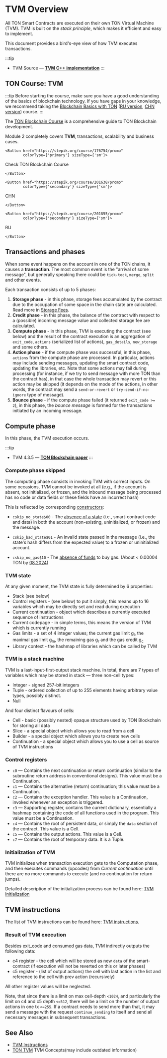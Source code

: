
# TVM Overview

All TON Smart Contracts are executed on their own TON Virtual Machine (TVM). TVM is built on the _stack principle_, which makes it efficient and easy to implement.

This document provides a bird's-eye view of how TVM executes transactions.

:::tip

- TVM Source — [**TVM C++ implementation**](https://github.com/ton-blockchain/ton/tree/master/crypto/vm)
  :::

## TON Course: TVM

:::tip
Before starting the course, make sure you have a good understanding of the basics of blockchain technology. If you have gaps in your knowledge, we recommend taking the [Blockchain Basics with TON](https://stepik.org/course/201294/promo) ([RU version](https://stepik.org/course/202221/), [CHN version](https://stepik.org/course/200976/)) course.
:::

The [TON Blockchain Course](https://stepik.org/course/176754/) is a comprehensive guide to TON Blockchain development.

Module 2 completely covers **TVM**, transactions, scalability and business cases.

```mdx-code-block
<Button href="https://stepik.org/course/176754/promo" 
        colorType={'primary'} sizeType={'sm'}>
```

Check TON Blockchain Course

```mdx-code-block
</Button>
```

```mdx-code-block
<Button href="https://stepik.org/course/201638/promo" 
        colorType={'secondary'} sizeType={'sm'}>
```

CHN

```mdx-code-block
</Button>
```

```mdx-code-block
<Button href="https://stepik.org/course/201855/promo" 
        colorType={'secondary'} sizeType={'sm'}>
```

RU

```mdx-code-block
</Button>
```

## Transactions and phases

When some event happens on the account in one of the TON chains, it causes a **transaction**. The most common event is the "arrival of some message", but generally speaking there could be `tick-tock`, `merge`, `split` and other events.

Each transaction consists of up to 5 phases:

1. **Storage phase** - in this phase, storage fees accumulated by the contract due to the occupation of some space in the chain state are calculated. Read more in [Storage Fees](/develop/smart-contracts/fees#storage-fee).
2. **Credit phase** - in this phase, the balance of the contract with respect to a (possible) incoming message value and collected storage fee are calculated.
3. **Compute phase** - in this phase, TVM is executing the contract (see below) and the result of the contract execution is an aggregation of `exit_code`, `actions` (serialized list of actions), `gas_details`, `new_storage` and some others.
4. **Action phase** - if the compute phase was successful, in this phase, `actions` from the compute phase are processed. In particular, actions may include sending messages, updating the smart contract code, updating the libraries, etc. Note that some actions may fail during processing (for instance, if we try to send message with more TON than the contract has), in that case the whole transaction may revert or this action may be skipped (it depends on the mode of the actions, in other words, the contract may send a `send-or-revert` or  `try-send-if-no-ignore` type of message).
5. **Bounce phase** - if the compute phase failed (it returned `exit_code >= 2`), in this phase, the _bounce message_ is formed for the transactions initiated by an incoming message.

## Compute phase

In this phase, the TVM execution occurs.

:::tip

- TVM 4.3.5 — [**TON Blockchain paper**](https://docs.ton.org/assets/files/tblkch-6aaf006b94ee2843a982ebf21d7c1247.pdf)
  :::

### Compute phase skipped

The computing phase consists in invoking TVM with correct inputs. On some occasions, TVM cannot be invoked at all (e.g., if the account is absent, not initialized, or frozen, and the inbound message being processed has no code or data fields or these fields have an incorrect hash)

This is reflected by corresponding [constructors](https://github.com/ton-blockchain/ton/blob/5c392e0f2d946877bb79a09ed35068f7b0bd333a/crypto/block/block.tlb#L314):

- `cskip_no_state$00` - The [absence of a state](https://testnet.tonviewer.com/transaction/7e78394d082882375a5d21affa6397dec60fc5a3ecbea87f401b0e460fb5c80c) (i.e., smart-contract code and data) in both the account (non-existing, uninitialized, or frozen) and the message.

- `cskip_bad_state$01` - An invalid state passed in the message (i.e., the state's hash differs from the expected value) to a frozen or uninitialized account.

- `cskip_no_gas$10` - The [absence of funds](https://testnet.tonviewer.com/transaction/a1612cde7fd66139a7d04b30f38db192bdb743a8b12054feba3c16061a4cb9a6) to buy gas. (About < 0.00004 TON by [08.2024](https://testnet.tonviewer.com/transaction/9789306d7b29318c90477aa3df6599ee4a897031162ad41a24decb87db65402b))

### TVM state

At any given moment, the TVM state is fully determined by 6 properties:

- Stack (see below)
- Control registers - (see below) to put it simply, this means up to 16 variables which may be directly set and read during execution
- Current continuation - object which describes a currently executed sequence of instructions
- Current codepage - in simple terms, this means the version of TVM which is currently running
- Gas limits - a set of 4 integer values; the current gas limit g<sub>l</sub>, the maximal gas limit g<sub>m</sub>, the remaining gas g<sub>r</sub> and the gas credit g<sub>c</sub>
- Library context - the hashmap of libraries which can be called by TVM 

### TVM is a stack machine

TVM is a last-input-first-output stack machine. In total, there are 7 types of variables which may be stored in stack — three non-cell types:

- Integer - signed 257-bit integers
- Tuple - ordered collection of up to 255 elements having arbitrary value types, possibly distinct.
- Null

And four distinct flavours of cells:

- Cell - basic (possibly nested) opaque structure used by TON Blockchain for storing all data
- Slice - a special object which allows you to read from a cell
- Builder - a special object which allows you to create new cells
- Continuation - a special object which allows you to use a cell as source of TVM instructions

### Control registers

- `c0` — Contains the next continuation or return continuation (similar to the subroutine return address in conventional designs). This value must be a Continuation.
- `c1` — Contains the alternative (return) continuation; this value must be a Continuation. 
- `c2` — Contains the exception handler. This value is a Continuation, invoked whenever an exception is triggered.
- `c3` — Supporting register, contains the current dictionary, essentially a hashmap containing the code of all functions used in the program. This value must be a Continuation. 
- `c4` — Contains the root of persistent data, or simply the `data` section of the contract. This value is a Cell.
- `c5` — Contains the output actions. This value is a Cell.
- `c7` — Contains the root of temporary data. It is a Tuple.

### Initialization of TVM

TVM initializes when transaction execution gets to the Computation phase, and then executes commands (opcodes) from _Current continuation_ until there are no more commands to execute (and no continuation for return jumps).

Detailed description of the initialization process can be found here: [TVM Initialization](/learn/tvm-instructions/tvm-initialization.md)

## TVM instructions

The list of TVM instructions can be found here: [TVM instructions](/learn/tvm-instructions/instructions).

### Result of TVM execution

Besides exit_code and consumed gas data, TVM indirectly outputs the following data:

- c4 register - the cell which will be stored as new `data` of the smart-contract (if execution will not be reverted on this or later phases)
- c5 register - (list of output actions) the cell with last action in the list and reference to the cell with prev action (recursively)

All other register values will be neglected.

Note, that since there is a limit on max cell-depth `<1024`, and particularly the limit on c4 and c5 depth `<=512`, there will be a limit on the number of output actions in one tx `<=255`. If a contract needs to send more than that, it may send a message with the request `continue_sending` to itself and send all necessary messages in subsequent transactions.

## See Also

- [TVM Instructions](/learn/tvm-instructions/instructions)
- [TON TVM](https://ton.org/tvm.pdf) TVM Concepts(may include outdated information)
